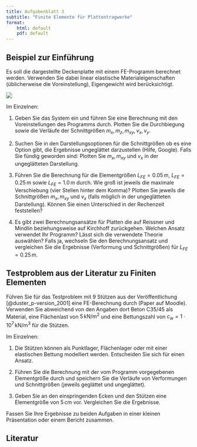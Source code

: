 ```yaml
---
title: Aufgabenblatt 3
subtitle: "Finite Elemente für Plattentragwerke"
format:
    html: default
    pdf: default
---
```


\newcommand{\SI}[2]{#1\,\text{#2}}

## Beispiel zur Einführung

Es soll die dargestellte Deckenplatte mit einem FE-Programm berechnet werden. Verwenden Sie dabei linear elastische Materialeigenschaften (üblicherweise die Voreinstellung), Eigengewicht wird berücksichtigt.

![](00-pics/deckenplatte-1.svg)

Im Einzelnen:

1. Geben Sie das System ein und führen Sie eine Berechnung mit den Voreinstellungen des Programms durch. Plotten Sie die Durchbiegung sowie die Verläufe der Schnittgrößen $m_x, m_z, m_{xy}, v_x, v_y$.

1. Suchen Sie in den Darstellungsoptionen für die Schnittgrößen ob es eine Option gibt, die Ergebnisse ungeglättet darzustellen (Hilfe, Google). Falls Sie fündig geworden sind: Plotten Sie $m_x, m_{xy}$ und $v_x$ in der ungeglätteten Darstellung. 

1. Führen Sie die Berechnung für die Elementgrößen $L_{FE} = \SI{0.05}{m}$, $L_{FE} = \SI{0.25}{m}$ sowie  $L_{FE} = \SI{1.0}{m}$ durch. Wie groß ist jeweils die maximale Verschiebung (vier Stellen hinter dem Komma)? Plotten Sie jeweils die Schnittgrößen $m_x, m_{xy}$ und $v_x$ (falls möglich in der ungeglätteten Darstellung). Können Sie einen Unterschied in der Rechenzeit feststellen?

1. Es gibt zwei Berechnungsansätze für Platten die auf Reissner und Mindlin beziehungsweise auf Kirchhoff zurückgehen. Welchen Ansatz verwendet Ihr Programm? Lässt sich die verwendete Theorie auswählen? Falls ja, wechseln Sie den Berechnungsansatz und vergleichen Sie die Ergebnisse (Verformung und Schnittgrößen) für $L_{FE} = \SI{0.25}{m}$.

## Testproblem aus der Literatur zu Finiten Elementen

Führen Sie für das Testproblem mit 9 Stützen aus der Veröffentlichung [@duster_p-version_2001] eine FE-Berechnung durch (Paper auf Moodle). Verwenden Sie abweichend von den Angaben dort Beton C35/45 als Material, eine Flächenlast von $\SI{5}{kN/m}^2$ und eine Bettungszahl von $c_w =  \SI{1 \cdot 10^7}{kN/m}^3$ für die Stützen.

Im Einzelnen:

1. Die Stützen können als Punktlager, Flächenlager oder mit einer elastischen Bettung modelliert werden. Entscheiden Sie sich für einen Ansatz.

1. Führen Sie die Berechnung mit der vom Programm vorgegebenen Elementgröße durch und speichern Sie die Verläufe von Verformungen und Schnittgrößen (jeweils geglättet und ungeglättet).

1. Geben Sie an den einspringenden Ecken und den Stützen eine Elementgröße von $\SI{5}{cm}$ vor. Vergleichen Sie die Ergebnisse.

Fassen Sie Ihre Ergebnisse zu beiden Aufgaben in einer kleinen Präsentation oder einem Bericht zusammen.

## Literatur

